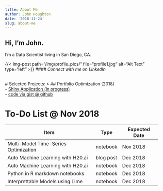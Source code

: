 ```yaml
---
title: About Me
author: John Houghton
date: '2018-11-24'
slug: about-me
---
```


## Hi, I'm John. 
 I'm a Data Scientist living in San Diego, CA.

{{< img-post path="/img/profile_pics/" file="profile1.jpg" alt="Alt Text" type="left" >}}
#### *Connect with me on LinkedIn*
<script src="//platform.linkedin.com/in.js" type="text/javascript"></script>
<script type="IN/MemberProfile" data-id="http://www.linkedin.com/in/johnkirkhoughton" data-format="inline" data-related="false"></script>

<br>
# Selected Projects: 
> ## Portfolio Optimization (2018)  
 - [Shiny Application (in progress)](https://superjohnca.shinyapps.io/portfolio_optimization/)  
 - [code via gist @ github](https://gist.github.com/SuperJohn/58ced0f37a27b4ca073d6dd01dac6034)


# To-Do List @ Nov 2018
Item | Type | Expected Date
---- | ---- | -------------
Multi-Model Time-Series Optimization | notebook | Nov 2018
Auto Machine Learning with H20.ai | blog post | Dec 2018
Auto Machine Learning with H20.ai | notebook | Dec 2018
Python in R markdown notebooks | notebook | Dec 2018
Interprettable Models using Lime | notebook | Dec 2018